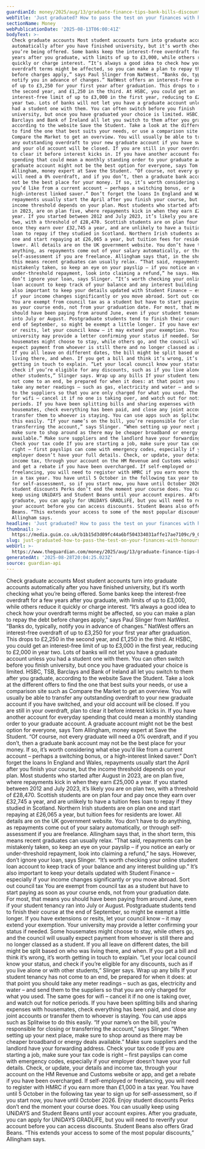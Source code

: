 ```yaml
---
guardianId: money/2025/aug/13/graduate-finance-tips-bank-bills-discount-schemes
webTitle: 'Just graduated? How to pass the test on your finances with honours '
sectionName: Money
webPublicationDate: '2025-08-13T06:00:41Z'
bodyText: >-
  Check graduate accounts Most student accounts turn into graduate accounts
  automatically after you have finished university, but it’s worth checking what
  you’re being offered. Some banks keep the interest-free overdraft for a few
  years after you graduate, with limits of up to £3,000, while others reduce it
  quickly or charge interest. “It’s always a good idea to check how your
  overdraft terms might be affected, so you can make a plan to repay the debt
  before charges apply,” says Paul Slinger from NatWest. “Banks do, typically,
  notify you in advance of changes.” NatWest offers an interest-free overdraft
  of up to £3,250 for your first year after graduation. This drops to £2,250 in
  the second year, and £1,250 in the third. At HSBC, you could get an
  interest-free limit of up to £3,000 in the first year, reducing to £2,000 in
  year two. Lots of banks will not let you have a graduate account unless you
  had a student one with them. You can often switch before you finish
  university, but once you have graduated your choice is limited. HSBC, TSB,
  Barclays and Bank of Ireland all let you switch to them after you graduate,
  according to the website Save the Student. Take a look at the different offers
  to find the one that best suits your needs, or use a comparison site such as
  Compare the Market to get an overview. You will usually be able to transfer
  any outstanding overdraft to your new graduate account if you have switched,
  and your old account will be closed. If you are still in your overdraft, plan
  to clear it before interest kicks in. If you have another account for everyday
  spending that could mean a monthly standing order to your graduate account. A
  graduate account might not be the best option for everyone, says Tom
  Allingham, money expert at Save the Student. “Of course, not every graduate
  will need a 0% overdraft, and if you don’t, then a graduate bank account may
  not be the best place for your money. If so, it’s worth considering what else
  you’d like from a current account – perhaps a switching bonus, or a
  high-interest linked saver.” Don’t forget the loans In England and Wales,
  repayments usually start the April after you finish your course, but the
  income threshold depends on your plan. Most students who started after August
  in 2023, are on plan five, where repayments kick in when they earn £25,000 a
  year. If you started between 2012 and July 2023, it’s likely you are on plan
  two, with a threshold of £28,470. Scottish students are on plan four and pay
  once they earn over £32,745 a year, and are unlikely to have a tuition fees
  loan to repay if they studied in Scotland. Northern Irish students are on plan
  one and start repaying at £26,065 a year, but tuition fees for residents are
  lower. All details are on the UK government website. You don’t have to do
  anything, as repayments come out of your salary automatically, or through
  self-assessment if you are freelance. Allingham says that, in the short term,
  this means recent graduates can usually relax. “That said, repayments can be
  mistakenly taken, so keep an eye on your payslip – if you notice an early or
  under-threshold repayment, look into claiming a refund,” he says. However,
  don’t ignore your loan, says Slinger. “It’s worth checking your online student
  loan account to keep track of your balance and any interest building up.” It’s
  also important to keep your details updated with Student Finance – especially
  if your income changes significantly or you move abroad. Sort out council tax
  You are exempt from council tax as a student but have to start paying as soon
  as your course ends, not from your graduation date. For most, that means you
  should have been paying from around June, even if your student tenancy ran
  into July or August. Postgraduate students tend to finish their course at the
  end of September, so might be exempt a little longer. If you have extensions
  or resits, let your council know – it may extend your exemption. Your
  university may provide a letter confirming your status if needed. Some
  housemates might choose to stay, while others go, and the council will usually
  expect payment from whoever is still there and no longer classed as a student.
  If you all leave on different dates, the bill might be split based on who was
  living there, and when. If you get a bill and think it’s wrong, it’s worth
  getting in touch to explain. “Let your local council know your status, and
  check if you’re eligible for any discounts, such as if you live alone or with
  other students,” Slinger says. Wrap up any bills If your student tenancy has
  not come to an end, be prepared for when it does: at that point you should
  take any meter readings – such as gas, electricity and water – and send them
  to the suppliers so that you are only charged for what you used. The same goes
  for wifi – cancel it if no one is taking over, and watch out for notice
  periods. If you have been splitting bills and sharing expenses with
  housemates, check everything has been paid, and close any joint accounts or
  transfer them to whoever is staying. You can use apps such as Splitwise to do
  this easily. “If your name’s on the bill, you’re responsible for closing or
  transferring the account,” says Slinger. “When setting up your next place,
  make sure to shop around as there may be cheaper broadband or energy deals
  available.” Make sure suppliers and the landlord have your forwarding address.
  Check your tax code If you are starting a job, make sure your tax code is
  right – first payslips can come with emergency codes, especially if your
  employer doesn’t have your full details. Check, or update, your details and
  income tax, through your account on the HM Revenue and Customs website or app,
  and get a rebate if you have been overcharged. If self-employed or
  freelancing, you will need to register with HMRC if you earn more than £1,000
  in a tax year. You have until 5 October in the following tax year to sign up
  for self-assessment, so if you start now, you have until October 2026. Enjoy
  student discounts Perks don’t end the moment your course does. You can usually
  keep using UNiDAYS and Student Beans until your account expires. After you
  graduate, you can apply for UNiDAYS GRADLiFE, but you will need to reverify
  your account before you can access discounts. Student Beans also offers Grad
  Beans. “This extends your access to some of the most popular discounts,”
  Allingham says.
headline: 'Just graduated? How to pass the test on your finances with honours '
thumbnail: >-
  https://media.guim.co.uk/b1b15d3d09fc44a6bf504334031affe17ae7109c/9_0_2428_1942/500.jpg
slug: just-graduated-how-to-pass-the-test-on-your-finances-with-honours
webUrl: >-
  https://www.theguardian.com/money/2025/aug/13/graduate-finance-tips-bank-bills-discount-schemes
generatedAt: '2025-08-28T20:04:25.023Z'
source: guardian-api
---
```

Check graduate accounts Most student accounts turn into graduate accounts automatically after you have finished university, but it’s worth checking what you’re being offered. Some banks keep the interest-free overdraft for a few years after you graduate, with limits of up to £3,000, while others reduce it quickly or charge interest. “It’s always a good idea to check how your overdraft terms might be affected, so you can make a plan to repay the debt before charges apply,” says Paul Slinger from NatWest. “Banks do, typically, notify you in advance of changes.” NatWest offers an interest-free overdraft of up to £3,250 for your first year after graduation. This drops to £2,250 in the second year, and £1,250 in the third. At HSBC, you could get an interest-free limit of up to £3,000 in the first year, reducing to £2,000 in year two. Lots of banks will not let you have a graduate account unless you had a student one with them. You can often switch before you finish university, but once you have graduated your choice is limited. HSBC, TSB, Barclays and Bank of Ireland all let you switch to them after you graduate, according to the website Save the Student. Take a look at the different offers to find the one that best suits your needs, or use a comparison site such as Compare the Market to get an overview. You will usually be able to transfer any outstanding overdraft to your new graduate account if you have switched, and your old account will be closed. If you are still in your overdraft, plan to clear it before interest kicks in. If you have another account for everyday spending that could mean a monthly standing order to your graduate account. A graduate account might not be the best option for everyone, says Tom Allingham, money expert at Save the Student. “Of course, not every graduate will need a 0% overdraft, and if you don’t, then a graduate bank account may not be the best place for your money. If so, it’s worth considering what else you’d like from a current account – perhaps a switching bonus, or a high-interest linked saver.” Don’t forget the loans In England and Wales, repayments usually start the April after you finish your course, but the income threshold depends on your plan. Most students who started after August in 2023, are on plan five, where repayments kick in when they earn £25,000 a year. If you started between 2012 and July 2023, it’s likely you are on plan two, with a threshold of £28,470. Scottish students are on plan four and pay once they earn over £32,745 a year, and are unlikely to have a tuition fees loan to repay if they studied in Scotland. Northern Irish students are on plan one and start repaying at £26,065 a year, but tuition fees for residents are lower. All details are on the UK government website. You don’t have to do anything, as repayments come out of your salary automatically, or through self-assessment if you are freelance. Allingham says that, in the short term, this means recent graduates can usually relax. “That said, repayments can be mistakenly taken, so keep an eye on your payslip – if you notice an early or under-threshold repayment, look into claiming a refund,” he says. However, don’t ignore your loan, says Slinger. “It’s worth checking your online student loan account to keep track of your balance and any interest building up.” It’s also important to keep your details updated with Student Finance – especially if your income changes significantly or you move abroad. Sort out council tax You are exempt from council tax as a student but have to start paying as soon as your course ends, not from your graduation date. For most, that means you should have been paying from around June, even if your student tenancy ran into July or August. Postgraduate students tend to finish their course at the end of September, so might be exempt a little longer. If you have extensions or resits, let your council know – it may extend your exemption. Your university may provide a letter confirming your status if needed. Some housemates might choose to stay, while others go, and the council will usually expect payment from whoever is still there and no longer classed as a student. If you all leave on different dates, the bill might be split based on who was living there, and when. If you get a bill and think it’s wrong, it’s worth getting in touch to explain. “Let your local council know your status, and check if you’re eligible for any discounts, such as if you live alone or with other students,” Slinger says. Wrap up any bills If your student tenancy has not come to an end, be prepared for when it does: at that point you should take any meter readings – such as gas, electricity and water – and send them to the suppliers so that you are only charged for what you used. The same goes for wifi – cancel it if no one is taking over, and watch out for notice periods. If you have been splitting bills and sharing expenses with housemates, check everything has been paid, and close any joint accounts or transfer them to whoever is staying. You can use apps such as Splitwise to do this easily. “If your name’s on the bill, you’re responsible for closing or transferring the account,” says Slinger. “When setting up your next place, make sure to shop around as there may be cheaper broadband or energy deals available.” Make sure suppliers and the landlord have your forwarding address. Check your tax code If you are starting a job, make sure your tax code is right – first payslips can come with emergency codes, especially if your employer doesn’t have your full details. Check, or update, your details and income tax, through your account on the HM Revenue and Customs website or app, and get a rebate if you have been overcharged. If self-employed or freelancing, you will need to register with HMRC if you earn more than £1,000 in a tax year. You have until 5 October in the following tax year to sign up for self-assessment, so if you start now, you have until October 2026. Enjoy student discounts Perks don’t end the moment your course does. You can usually keep using UNiDAYS and Student Beans until your account expires. After you graduate, you can apply for UNiDAYS GRADLiFE, but you will need to reverify your account before you can access discounts. Student Beans also offers Grad Beans. “This extends your access to some of the most popular discounts,” Allingham says.
